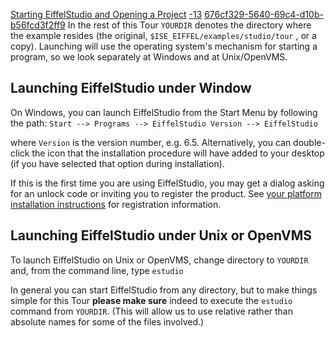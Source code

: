[[Property:title|Starting EiffelStudio and Opening a Project]]
[[Property:weight|-13]]
[[Property:uuid|676cf329-5640-69c4-d10b-b56fcd3f2ff9]]
In the rest of this Tour <code>YOURDIR</code> denotes the directory where the example resides (the original, <code>$ISE_EIFFEL/examples/studio/tour</code> , or a copy). Launching will use the operating system's mechanism for starting a program, so we look separately at Windows and at Unix/OpenVMS. 


==Launching EiffelStudio under Window==

On Windows, you can launch EiffelStudio from the Start Menu by following the path:
<code lang="text">
Start --> Programs --> EiffelStudio Version --> EiffelStudio
</code>

where <code>Version</code> is the version number, e.g. 6.5. Alternatively, you can double-click the icon that the installation procedure will have added to your desktop (if you have selected that option during installation). 

If this is the first time you are using EiffelStudio, you may get a dialog asking for an unlock code or inviting you to register the product. See [[Software Installation for EiffelStudio|your platform installation instructions]] for registration information. 


==Launching EiffelStudio under Unix or OpenVMS==

To launch EiffelStudio on Unix or OpenVMS, change directory to <code>YOURDIR</code> and, from the command line, type 
<code lang="text">
estudio
</code>

In general you can start EiffelStudio from any directory, but to make things simple for this Tour '''please make sure''' indeed to execute the <code>estudio</code> command from <code>YOURDIR</code>. (This will allow us to use relative rather than absolute names for some of the files involved.) 



